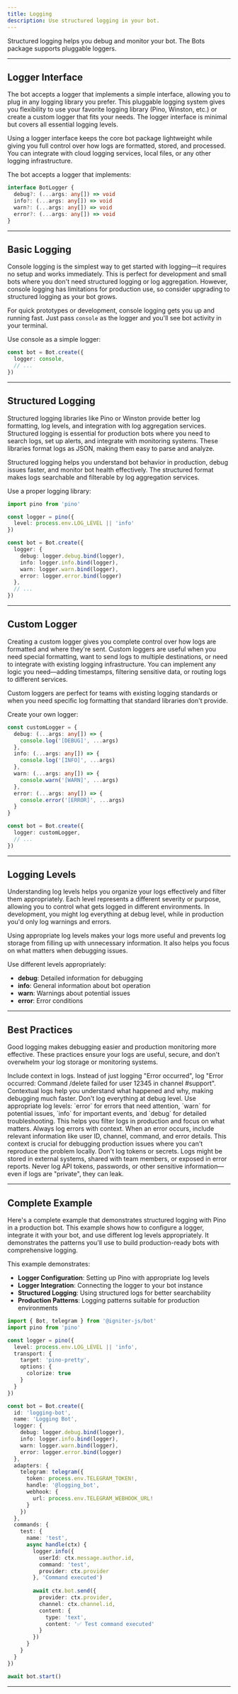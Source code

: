 ```yaml
---
title: Logging
description: Use structured logging in your bot.
---
```


Structured logging helps you debug and monitor your bot. The Bots package supports pluggable loggers.

---

## Logger Interface

The bot accepts a logger that implements a simple interface, allowing you to plug in any logging library you prefer. This pluggable logging system gives you flexibility to use your favorite logging library (Pino, Winston, etc.) or create a custom logger that fits your needs. The logger interface is minimal but covers all essential logging levels.

Using a logger interface keeps the core bot package lightweight while giving you full control over how logs are formatted, stored, and processed. You can integrate with cloud logging services, local files, or any other logging infrastructure.

The bot accepts a logger that implements:

```typescript
interface BotLogger {
  debug?: (...args: any[]) => void
  info?: (...args: any[]) => void
  warn?: (...args: any[]) => void
  error?: (...args: any[]) => void
}
```

---

## Basic Logging

Console logging is the simplest way to get started with logging—it requires no setup and works immediately. This is perfect for development and small bots where you don't need structured logging or log aggregation. However, console logging has limitations for production use, so consider upgrading to structured logging as your bot grows.

For quick prototypes or development, console logging gets you up and running fast. Just pass `console` as the logger and you'll see bot activity in your terminal.

Use console as a simple logger:

```typescript
const bot = Bot.create({
  logger: console,
  // ...
})
```

---

## Structured Logging

Structured logging libraries like Pino or Winston provide better log formatting, log levels, and integration with log aggregation services. Structured logging is essential for production bots where you need to search logs, set up alerts, and integrate with monitoring systems. These libraries format logs as JSON, making them easy to parse and analyze.

Structured logging helps you understand bot behavior in production, debug issues faster, and monitor bot health effectively. The structured format makes logs searchable and filterable by log aggregation services.

Use a proper logging library:

```typescript
import pino from 'pino'

const logger = pino({
  level: process.env.LOG_LEVEL || 'info'
})

const bot = Bot.create({
  logger: {
    debug: logger.debug.bind(logger),
    info: logger.info.bind(logger),
    warn: logger.warn.bind(logger),
    error: logger.error.bind(logger)
  },
  // ...
})
```

---

## Custom Logger

Creating a custom logger gives you complete control over how logs are formatted and where they're sent. Custom loggers are useful when you need special formatting, want to send logs to multiple destinations, or need to integrate with existing logging infrastructure. You can implement any logic you need—adding timestamps, filtering sensitive data, or routing logs to different services.

Custom loggers are perfect for teams with existing logging standards or when you need specific log formatting that standard libraries don't provide.

Create your own logger:

```typescript
const customLogger = {
  debug: (...args: any[]) => {
    console.log('[DEBUG]', ...args)
  },
  info: (...args: any[]) => {
    console.log('[INFO]', ...args)
  },
  warn: (...args: any[]) => {
    console.warn('[WARN]', ...args)
  },
  error: (...args: any[]) => {
    console.error('[ERROR]', ...args)
  }
}

const bot = Bot.create({
  logger: customLogger,
  // ...
})
```

---

## Logging Levels

Understanding log levels helps you organize your logs effectively and filter them appropriately. Each level represents a different severity or purpose, allowing you to control what gets logged in different environments. In development, you might log everything at debug level, while in production you'd only log warnings and errors.

Using appropriate log levels makes your logs more useful and prevents log storage from filling up with unnecessary information. It also helps you focus on what matters when debugging issues.

Use different levels appropriately:

- **debug**: Detailed information for debugging
- **info**: General information about bot operation
- **warn**: Warnings about potential issues
- **error**: Error conditions

---

## Best Practices

Good logging makes debugging easier and production monitoring more effective. These practices ensure your logs are useful, secure, and don't overwhelm your log storage or monitoring systems.

<Accordions>
  <Accordion title="Use structured logging">
    Include context in logs. Instead of just logging "Error occurred", log "Error occurred: Command /delete failed for user 12345 in channel #support". Contextual logs help you understand what happened and why, making debugging much faster.
  </Accordion>
  
  <Accordion title="Set appropriate levels">
    Don't log everything at debug level. Use appropriate log levels: `error` for errors that need attention, `warn` for potential issues, `info` for important events, and `debug` for detailed troubleshooting. This helps you filter logs in production and focus on what matters.
  </Accordion>
  
  <Accordion title="Log errors">
    Always log errors with context. When an error occurs, include relevant information like user ID, channel, command, and error details. This context is crucial for debugging production issues where you can't reproduce the problem locally.
  </Accordion>
  
  <Accordion title="Avoid sensitive data">
    Don't log tokens or secrets. Logs might be stored in external systems, shared with team members, or exposed in error reports. Never log API tokens, passwords, or other sensitive information—even if logs are "private", they can leak.
  </Accordion>
</Accordions>

---

## Complete Example

Here's a complete example that demonstrates structured logging with Pino in a production bot. This example shows how to configure a logger, integrate it with your bot, and use different log levels appropriately. It demonstrates the patterns you'll use to build production-ready bots with comprehensive logging.

This example demonstrates:
- **Logger Configuration**: Setting up Pino with appropriate log levels
- **Logger Integration**: Connecting the logger to your bot instance
- **Structured Logging**: Using structured logs for better searchability
- **Production Patterns**: Logging patterns suitable for production environments

```typescript
import { Bot, telegram } from '@igniter-js/bot'
import pino from 'pino'

const logger = pino({
  level: process.env.LOG_LEVEL || 'info',
  transport: {
    target: 'pino-pretty',
    options: {
      colorize: true
    }
  }
})

const bot = Bot.create({
  id: 'logging-bot',
  name: 'Logging Bot',
  logger: {
    debug: logger.debug.bind(logger),
    info: logger.info.bind(logger),
    warn: logger.warn.bind(logger),
    error: logger.error.bind(logger)
  },
  adapters: {
    telegram: telegram({
      token: process.env.TELEGRAM_TOKEN!,
      handle: '@logging_bot',
      webhook: {
        url: process.env.TELEGRAM_WEBHOOK_URL!
      }
    })
  },
  commands: {
    test: {
      name: 'test',
      async handle(ctx) {
        logger.info({
          userId: ctx.message.author.id,
          command: 'test',
          provider: ctx.provider
        }, 'Command executed')
        
        await ctx.bot.send({
          provider: ctx.provider,
          channel: ctx.channel.id,
          content: {
            type: 'text',
            content: '✅ Test command executed'
          }
        })
      }
    }
  }
})

await bot.start()
```

---

